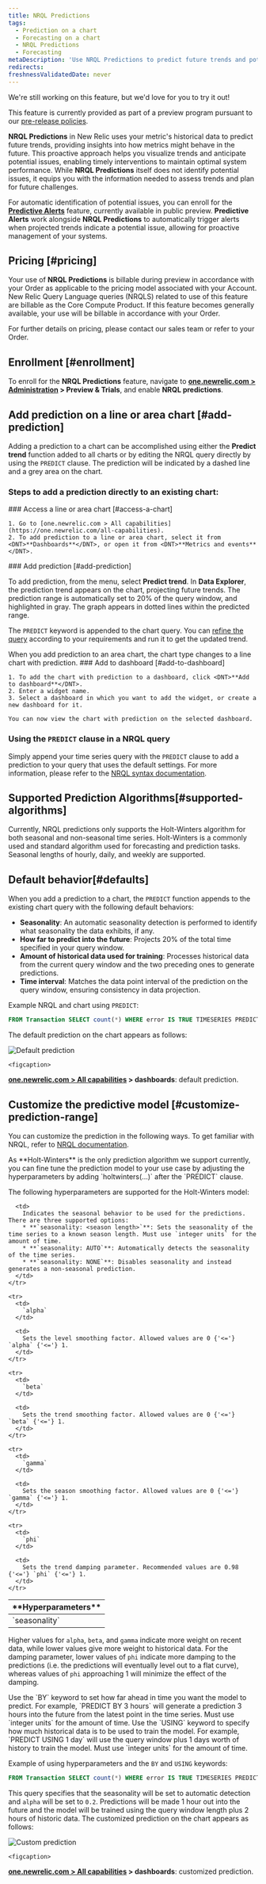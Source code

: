```yaml
---
title: NRQL Predictions
tags:
  - Prediction on a chart
  - Forecasting on a chart
  - NRQL Predictions
  - Forecasting
metaDescription: 'Use NRQL Predictions to predict future trends and potential performance issues.'
redirects:
freshnessValidatedDate: never
---
```

<Callout title="preview">
  We're still working on this feature, but we'd love for you to try it out!

  This feature is currently provided as part of a preview program pursuant to our [pre-release policies](/docs/licenses/license-information/referenced-policies/new-relic-pre-release-policy).
</Callout>

<DNT>**NRQL Predictions**</DNT> in New Relic uses your metric's historical data to predict future trends, providing insights into how metrics might behave in the future. This proactive approach helps you visualize trends and anticipate potential issues, enabling timely interventions to maintain optimal system performance. While <DNT>**NRQL Predictions**</DNT> itself does not identify potential issues, it equips you with the information needed to assess trends and plan for future challenges.

For automatic identification of potential issues, you can enroll for the <DNT>**[Predictive Alerts](/docs/query-your-data/explore-query-data/use-charts/nrql-predictions)**</DNT> feature, currently available in public preview. <DNT>**Predictive Alerts**</DNT> work alongside <DNT>**NRQL Predictions**</DNT> to automatically trigger alerts when projected trends indicate a potential issue, allowing for proactive management of your systems.

## Pricing [#pricing]

  Your use of <DNT>**NRQL Predictions**</DNT> is billable during preview in accordance with your Order as applicable to the pricing model associated with your Account. New Relic Query Language queries (NRQLS) related to use of this feature are billable as the Core Compute Product. If this feature becomes generally available, your use will be billable in accordance with your Order.

  For further details on pricing, please contact our sales team or refer to your Order.

## Enrollment [#enrollment]
To enroll for the <DNT>**NRQL Predictions**</DNT> feature, navigate to <DNT>**[one.newrelic.com > Administration](https://one.newrelic.com//admin-portal) > Preview & Trials**</DNT>, and enable <DNT>**NRQL predictions**</DNT>.

## Add prediction on a line or area chart [#add-prediction]
Adding a prediction to a chart can be accomplished using either the <DNT>**Predict trend**</DNT> function added to all charts or by editing the NRQL query directly by using the `PREDICT` clause. The prediction will be indicated by a dashed line and a
grey area on the chart.

### Steps to add a prediction directly to an existing chart:
<Steps>

  <Step>
    ### Access a line or area chart [#access-a-chart]

    1. Go to [one.newrelic.com > All capabilities](https://one.newrelic.com/all-capabilities).
    2. To add prediction to a line or area chart, select it from <DNT>**Dashboards**</DNT>, or open it from <DNT>**Metrics and events**</DNT>.
  </Step>

  <Step>
    ### Add prediction [#add-prediction]

  To add prediction, from the <Icon name="fe-more-horizontal"/> menu, select <DNT>**Predict trend**</DNT>. In **Data Explorer**, the prediction trend appears on the chart, projecting future trends. The prediction range is automatically set to 20% of the query window, and highlighted in gray. The graph appears in dotted lines within the predicted range. 

  The `PREDICT` keyword is appended to the chart query. You can [refine the query](#customize-prediction-range) according to your requirements and run it to get the updated trend.

  <Callout variant="tip">
 When you add prediction to an area chart, the chart type changes to a line chart with prediction.
  </Callout>

  </Step>

  <Step>
    ### Add to dashboard [#add-to-dashboard]

    1. To add the chart with prediction to a dashboard, click <DNT>**Add to dashboard**</DNT>.
    2. Enter a widget name.
    3. Select a dashboard in which you want to add the widget, or create a new dashboard for it.

    You can now view the chart with prediction on the selected dashboard.

  </Step>
  
</Steps>

### Using the `PREDICT` clause in a NRQL query
Simply append your time series query with the `PREDICT` clause to add a prediction to your query that uses the default settings. For more information, please refer to the [NRQL syntax documentation](https://docs.newrelic.com/docs/nrql/nrql-syntax-clauses-functions/##sel-prediction).

## Supported Prediction Algorithms[#supported-algorithms]
Currently, NRQL predictions only supports the Holt-Winters algorithm for both seasonal and non-seasonal time series. Holt-Winters is a commonly used and standard algorithm used for forecasting and prediction tasks. Seasonal lengths of 
hourly, daily, and weekly are supported. 

## Default behavior[#defaults]
When you add a prediction to a chart, the `PREDICT` function appends to the existing chart query with the following default behaviors:
* **Seasonality**: An automatic seasonality detection is performed to identify what seasonality the data exhibits, if any.
* **How far to predict into the future**: Projects 20% of the total time specified in your query window.
* **Amount of historical data used for training**: Processes historical data from the current query window and the two preceding ones to generate predictions.
* **Time interval**: Matches the data point interval of the prediction on the query window, ensuring consistency in data projection.

Example NRQL and chart using `PREDICT`:

```sql
FROM Transaction SELECT count(*) WHERE error IS TRUE TIMESERIES PREDICT
```
The default prediction on the chart appears as follows:

   <img
     title="Default prediction"
     alt="Default prediction"
     src="/images/nrql-prediction-default.webp"
   />

    <figcaption>
  <DNT>**[one.newrelic.com > All capabilities](https://one.newrelic.com/all-capabilities) > dashboards**</DNT>: default prediction.

</figcaption>

## Customize the predictive model [#customize-prediction-range]
You can customize the prediction in the following ways. To get familiar with NRQL, refer to [NRQL documentation](/docs/nrql/get-started/introduction-nrql-new-relics-query-language).

<CollapserGroup>
<Collapser id="hyperparameters" title="Customize the query using model hyperparameters">
 As <DNT>**Holt-Winters**</DNT> is the only prediction algorithm we support currently, you can fine tune the prediction model to your use case by adjusting the hyperparameters by adding `holtwinters(...)` after the `PREDICT` clause.
 
 The following hyperparameters are supported for the Holt-Winters model:

 <table id="hyperparameters">
  <thead>
    <tr>
      <th colSpan={2}>
        <DNT>
          **Hyperparameters**
        </DNT>
      </th>
    </tr>
  </thead>

  <tbody>
    <tr>
      <td style={{ width: "300px" }}>
        `seasonality`
      </td>

      <td>
        Indicates the seasonal behavior to be used for the predictions. There are three supported options:
        * **`seasonality: <season length>`**: Sets the seasonality of the time series to a known season length. Must use `integer units` for the amount of time.
        * **`seasonality: AUTO`**: Automatically detects the seasonality of the time series.
        * **`seasonality: NONE`**: Disables seasonality and instead generates a non-seasonal prediction.
      </td>
    </tr>

    <tr>
      <td>
        `alpha`
      </td>

      <td>
        Sets the level smoothing factor. Allowed values are 0 {'<='} `alpha` {'<='} 1.
      </td>
    </tr>

    <tr>
      <td>
        `beta`
      </td>

      <td>
        Sets the trend smoothing factor. Allowed values are 0 {'<='} `beta` {'<='} 1.
      </td>
    </tr>

    <tr>
      <td>
        `gamma`
      </td>

      <td>
        Sets the season smoothing factor. Allowed values are 0 {'<='} `gamma` {'<='} 1.
      </td>
    </tr>

    <tr>
      <td>
        `phi`
      </td>

      <td>
        Sets the trend damping parameter. Recommended values are 0.98 {'<='} `phi` {'<='} 1.
      </td>
    </tr>

  </tbody>
</table>

Higher values for `alpha`, `beta`, and `gamma` indicate more weight on recent data, while lower values give more weight to historical data. For the damping parameter, lower values of `phi` indicate more damping to the predictions (i.e. the predictions will eventually level out to a flat curve),
whereas values of `phi` approaching 1 will minimize the effect of the damping.
</Collapser>

<Collapser id="prediction-range" title="Customize how far into the future to predict">
Use the `BY` keyword to set how far ahead in time you want the model to predict. For example, `PREDICT BY 3 hours` will generate a prediction 3 hours into the future from the latest point in the time series. Must use `integer units` for the 
      amount of time.
</Collapser>

<Collapser id="historical-data-range" title="Customize the query by processing historical data for a specified time range">
Use the `USING` keyword to specify how much historical data is to be used to train the model. For example, `PREDICT USING 1 day` will use the query window plus 1 days worth of history to train the model. Must use `integer units` for the 
      amount of time.
 
</Collapser>
</CollapserGroup>

Example of using hyperparameters and the `BY` and `USING` keywords:

```sql
FROM Transaction SELECT count(*) WHERE error IS TRUE TIMESERIES PREDICT holtwinters(seasonality: AUTO, alpha: 0.2) BY 1 hour USING 2 hours
```

This query specifies that the seasonality will be set to automatic detection and `alpha` will be set to `0.2`. Predictions will be made 1 hour out into the future and the model will be trained using the query window length plus 2 hours of historic data.
The customized prediction on the chart appears as follows:

   <img
     title="Custom prediction"
     alt="Custom prediction"
     src="/images/nrql-prediction-custom.webp"
   />

    <figcaption>
  <DNT>**[one.newrelic.com > All capabilities](https://one.newrelic.com/all-capabilities) > dashboards**</DNT>: customized prediction.

</figcaption>
